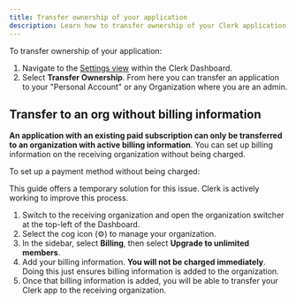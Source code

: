 ```yaml
---
title: Transfer ownership of your application
description: Learn how to transfer ownership of your Clerk application
---
```


To transfer ownership of your application:

1. Navigate to the [Settings view](https://dashboard.clerk.com/last-active?path=settings) within the Clerk Dashboard.
1. Select **Transfer Ownership**. From here you can transfer an application to your "Personal Account" or any Organization where you are an admin.

## Transfer to an org without billing information

**An application with an existing paid subscription can only be transferred to an organization with active billing information**. You can set up billing information on the receiving organization without being charged.

To set up a payment method without being charged:

<Callout type="Info">
This guide offers a temporary solution for this issue. Clerk is actively working to improve this process. 
</Callout>

1. Switch to the receiving organization and open the organization switcher at the top-left of the Dashboard.
1. Select the cog icon (⚙) to manage your organization.
1. In the sidebar, select **Billing**, then select **Upgrade to unlimited members**.
1. Add your billing information. **You will not be charged immediately**. Doing this just ensures billing information is added to the organization.
1. Once that billing information is added, you will be able to transfer your Clerk app to the receiving organization.

